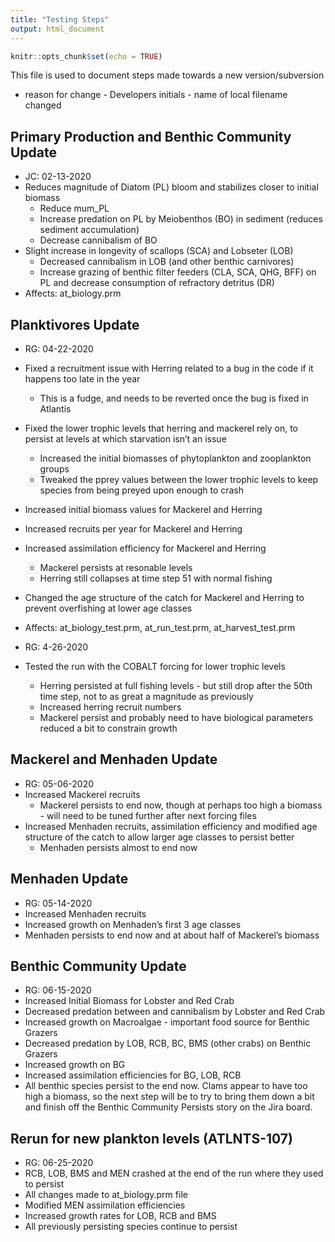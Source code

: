 ```yaml
---
title: "Testing Steps"
output: html_document
---
```


```r
knitr::opts_chunk$set(echo = TRUE)
```

This file is used to document steps made towards a new version/subversion

* reason for change - Developers initials - name of local filename changed

## Primary Production and Benthic Community Update

* JC: 02-13-2020
* Reduces magnitude of Diatom (PL) bloom and stabilizes closer to initial biomass
    + Reduce mum_PL
    + Increase predation on PL by Meiobenthos (BO) in sediment (reduces sediment accumulation)
    + Decrease cannibalism of BO
* Slight increase in longevity of scallops (SCA) and Lobseter (LOB)
    + Decreased cannibalism in LOB (and other benthic carnivores)
    + Increase grazing of benthic filter feeders (CLA, SCA, QHG, BFF) on PL and decrease consumption of refractory detritus (DR)
* Affects: at_biology.prm

## Planktivores Update

* RG: 04-22-2020
* Fixed a recruitment issue with Herring related to a bug in the code if it happens too late in the year
    + This is a fudge, and needs to be reverted once the bug is fixed in Atlantis
* Fixed the lower trophic levels that herring and mackerel rely on, to persist at levels at which starvation isn't an issue
    + Increased the initial biomasses of phytoplankton and zooplankton groups
    + Tweaked the pprey values between the lower trophic levels to keep species from being preyed upon enough to crash
* Increased initial biomass values for Mackerel and Herring
* Increased recruits per year for Mackerel and Herring
* Increased assimilation efficiency for Mackerel and Herring
    + Mackerel persists at resonable levels
    + Herring still collapses at time step 51 with normal fishing
* Changed the age structure of the catch for Mackerel and Herring to prevent overfishing at lower age classes
* Affects: at_biology_test.prm, at_run_test.prm, at_harvest_test.prm

* RG: 4-26-2020
* Tested the run with the COBALT forcing for lower trophic levels
    + Herring persisted at full fishing levels - but still drop after the 50th time step, not to as great a magnitude as previously
    + Increased herring recruit numbers
    + Mackerel persist and probably need to have biological parameters reduced a bit to constrain growth

## Mackerel and Menhaden Update

* RG: 05-06-2020
* Increased Mackerel recruits
    + Mackerel persists to end now, though at perhaps too high a biomass - will need to be tuned further after next forcing files
* Increased Menhaden recruits, assimilation efficiency and modified age structure of the catch to allow larger age classes to persist better
    + Menhaden persists almost to end now
    
## Menhaden Update
 
* RG: 05-14-2020
* Increased Menhaden recruits
* Increased growth on Menhaden's first 3 age classes
+ Menhaden persists to end now and at about half of Mackerel's biomass

## Benthic Community Update

* RG: 06-15-2020
* Increased Initial Biomass for Lobster and Red Crab
* Decreased predation between and cannibalism by Lobster and Red Crab
* Increased growth on Macroalgae - important food source for Benthic Grazers
* Decreased predation by LOB, RCB, BC, BMS (other crabs) on Benthic Grazers
* Increased growth on BG
* Increased assimilation efficiencies for BG, LOB, RCB
+ All benthic species persist to the end now.  Clams appear to have too high a biomass, so the next step will be to try to bring them down a bit and finish off the Benthic Community Persists story on the Jira board.

## Rerun for new plankton levels (ATLNTS-107)
* RG: 06-25-2020
* RCB, LOB, BMS and MEN crashed at the end of the run where they used to persist
* All changes made to at_biology.prm file
* Modified MEN assimilation efficiencies
* Increased growth rates for LOB, RCB and BMS
+ All previously persisting species continue to persist
